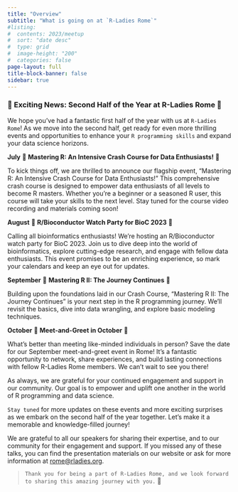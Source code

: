 ```yaml
---
title: "Overview"
subtitle: "What is going on at `R-Ladies Rome`"
#listing:
#  contents: 2023/meetup
#  sort: "date desc"
#  type: grid
#  image-height: "200"
#  categories: false
page-layout: full
title-block-banner: false
sidebar: true
---
```




### 🎉 Exciting News: Second Half of the Year at R-Ladies Rome 🎉

We hope you've had a fantastic first half of the year with us at `R-Ladies Rome`! As we move into the second half, get ready for even more thrilling events and opportunities to enhance your `R programming skills` and expand your data science horizons.

**July** 🚀 **Mastering R: An Intensive Crash Course for Data Enthusiasts!** 🚀

To kick things off, we are thrilled to announce our flagship event, "Mastering R: An Intensive Crash Course for Data Enthusiasts!" This comprehensive crash course is designed to empower data enthusiasts of all levels to become R masters. Whether you're a beginner or a seasoned R user, this course will take your skills to the next level. Stay tuned for the course video recording and materials coming soon!


**August** 🔬 **R/Bioconductor Watch Party for BioC 2023** 🔬

Calling all bioinformatics enthusiasts! We're hosting an R/Bioconductor watch party for BioC 2023. Join us to dive deep into the world of bioinformatics, explore cutting-edge research, and engage with fellow data enthusiasts. This event promises to be an enriching experience, so mark your calendars and keep an eye out for updates.

**September** 🤩 **Mastering R II: The Journey Continues** 🤩

Building upon the foundations laid in our Crash Course, "Mastering R II: The Journey Continues" is your next step in the R programming journey. We'll revisit the basics, dive into data wrangling, and explore basic modeling techniques.


**October** 🍻 **Meet-and-Greet in October** 🍻

What's better than meeting like-minded individuals in person? Save the date for our September meet-and-greet event in Rome! It's a fantastic opportunity to network, share experiences, and build lasting connections with fellow R-Ladies Rome members. We can't wait to see you there!

As always, we are grateful for your continued engagement and support in our community. Our goal is to empower and uplift one another in the world of R programming and data science.

`Stay tuned` for more updates on these events and more exciting surprises as we embark on the second half of the year together. Let's make it a memorable and knowledge-filled journey!

We are grateful to all our speakers for sharing their expertise, and to our community for their engagement and support. If you missed any of these talks, you can find the presentation materials on our website or ask for more information at [rome\@rladies.org](mailto:rome@rladies.org){.email}.

> `Thank you for being a part of R-Ladies Rome, and we look forward to sharing this amazing journey with you.` 🌟
